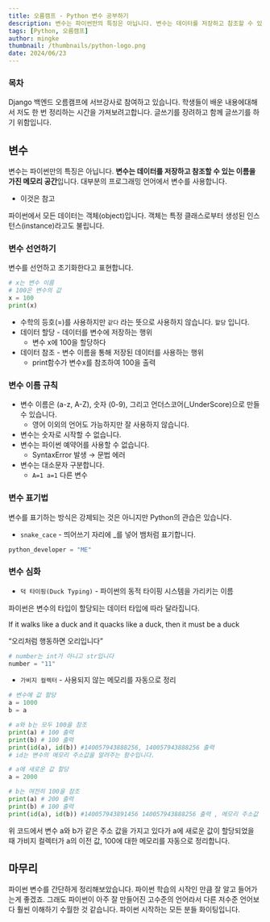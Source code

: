 ```yaml
---
title: 오름캠프 - Python 변수 공부하기
description: 변수는 파이썬만의 특징은 아닙니다. 변수는 데이터를 저장하고 참조할 수 있는 이름을 가진 메모리 공간입니다. 대부분의 프로그래밍 언어에서 변수를 사용합니다. 파이썬에서 모든 데이터는 객체(object)입니다. 객체는 특정 클래스로부터 생성된 인스턴스(instance)라고도 불립니다.
tags: [Python, 오름캠프]
author: mingke
thumbnail: /thumbnails/python-logo.png
date: 2024/06/23
---
```


### 목차

Django 백엔드 오름캠프에 서브강사로 참여하고 있습니다. 학생들이 배운 내용에대해서 저도 한 번 정리하는 시간을 가져보려고합니다. 글쓰기를 장려하고 함께 글쓰기를 하기 위함입니다.

## 변수

변수는 파이썬만의 특징은 아닙니다. **변수는 데이터를 저장하고 참조할 수 있는 이름을 가진 메모리 공간**입니다. 대부분의 프로그래밍 언어에서 변수를 사용합니다.

- 이것은 참고

파이썬에서 모든 데이터는 객체(object)입니다. 객체는 특정 클래스로부터 생성된 인스턴스(instance)라고도 불립니다.

### 변수 선언하기

변수를 선언하고 초기화한다고 표현합니다.

```python
# x는 변수 이름
# 100은 변수의 값
x = 100
print(x)
```

- 수학의 등호(=)를 사용하지만 `같다` 라는 뜻으로 사용하지 않습니다. `할당` 입니다.
- 데이터 할당 - 데이터를 변수에 저장하는 행위
  - 변수 x에 100을 할당하다
- 데이터 참조 - 변수 이름을 통해 저장된 데이터를 사용하는 행위
  - print함수가 변수x를 참조하여 100을 출력

### 변수 이름 규칙

- 변수 이름은 (a-z, A-Z), 숫자 (0-9), 그리고 언더스코어(\_UnderScore)으로 만들 수 있습니다.
  - 영어 이외의 언어도 가능하지만 잘 사용하지 않습니다.
- 변수는 숫자로 시작할 수 없습니다.
- 변수는 파이썬 예약어를 사용할 수 없습니다.
  - SyntaxError 발생 → 문법 에러
- 변수는 대소문자 구분합니다.
  - `A=1 a=1` 다른 변수

### 변수 표기법

변수를 표기하는 방식은 강제되는 것은 아니지만 Python의 관습은 있습니다.

- `snake_cace` - 띄어쓰기 자리에 \_를 넣어 뱀처럼 표기합니다.

```python
python_developer = "ME"
```

### 변수 심화

- `덕 타이핑(Duck Typing)` - 파이썬의 동적 타이핑 시스템을 가리키는 이름

파이썬은 변수의 타입이 할당되는 데이터 타입에 따라 달라집니다.

<Callout>If it walks like a duck and it quacks like a duck, then it must be a duck</Callout>

“오리처럼 행동하면 오리입니다”

```python
# number는 int가 아니고 str입니다
number = "11"
```

- `가비지 컬렉터` - 사용되지 않는 메모리를 자동으로 정리

```python
# 변수에 값 할당
a = 1000
b = a

# a와 b는 모두 100을 참조
print(a) # 100 출력
print(b) # 100 출력
print(id(a), id(b)) #140057943888256, 140057943888256 출력
# id는 변수의 메모리 주소값을 알려주는 함수입니다.

# a에 새로운 값 할당
a = 2000

# b는 여전히 100을 참조
print(a) # 200 출력
print(b) # 100 출력
print(id(a), id(b)) #140057943891456 140057943888256 출력 , 메모리 주소값 달라짐
```

위 코드에서 변수 a와 b가 같은 주소 값을 가지고 있다가 a에 새로운 값이 할당되었을 때 가비지 컬렉터가 a의 이전 값, 100에 대한 메모리를 자동으로 정리합니다.

## 마무리

파이썬 변수를 간단하게 정리해보았습니다. 파이썬 학습의 시작인 만큼 잘 알고 들어가는게 좋겠죠. 그래도 파이썬이 아주 잘 만들어진 고수준의 언어라서 다른 저수준 언어보다 훨씬 이해하기 수월한 것 같습니다. 파이썬 시작하는 모든 분들 화이팅입니다.
